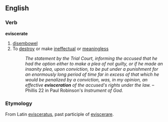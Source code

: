 ==English==
===Verb===
'''eviscerate'''

#[[disembowel]]
#To [[destroy]] or make [[ineffectual]] or [[meaningless]]
#:''The statement by the Trial Court, informing the accused that he had the option either to make a plea of not guilty, or if he made an insanity plea, upon conviction, to be put under a punishment for an enormously long period of time far in excess of that which he would be penalized by a conviction, was, in my opinion, an effective '''evisceration''' of the accused's rights under the law.''  &ndash;Phillis 22 in Paul Robinson's ''Instrument of God.''

===Etymology===
From Latin [[evisceratus]], past participle of [[eviscerare]].